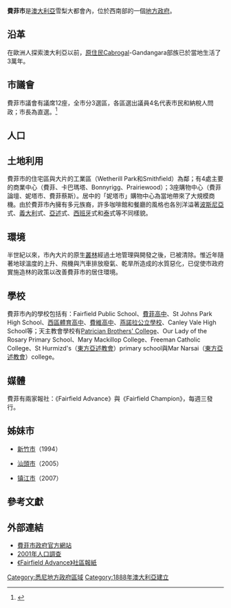 {{Link style|time=2015-12-13T15:31:55+00:00}}
{{noteTA
|G1=地名
}}
{{Infobox Australian Place | type = lga 
| name     = 費菲市
| state    = nsw
| image    = Fairfield lga sydney.png
| caption  = 
| pop      = 198817
| pop_year = {{CensusAU|2016}}
| pop_footnotes =<ref name="Census2016">{{Census 2016 AUS|id=LGA12850 |name=Fairfield (C) |accessdate=2017-07-05|quick=on}}</ref>
| poprank  =
| density  = 
| area     = 102
| est      = 
| seat     = 魏克禮
| mayor    = Frank Carbone
| region   = [[悉尼|雪梨]]
| logo     = 
| url      = http://www.fairfieldcity.nsw.gov.au/
| stategov = 
| fedgov   = 
| near-nw  = [[彭里斯市|彭-{里}-斯市]]
| near-n   = [[黑鎮市|黑鎮市]]
| near-ne  = [[好萊德市|好萊德市]]
| near-e   = [[帕拉瑪塔市|帕拉瑪塔市]]
| near-w   = [[彭里斯市|彭-{里}-斯市]]
| near-sw  = [[利物浦市_(新南威爾斯)|利物浦市]]
| near-s   = [[利物浦市_(新南威爾斯)|利物浦市]]
| near-se  = [[賓士鎮市|賓士鎮市]]
}}
'''費菲市'''是[[澳大利亞|澳大利亞]]雪梨大都會內，位於西南部的一個[[地方政府區域|地方政府]]。

== 沿革 ==
在歐洲人探索澳大利亞以前，[[澳大利亞原住民|原住民]]Cabrogal-Gandangara部族已於當地生活了3萬年。

== 市議會 ==
費菲市議會有議席12座，全市分3選區，各區選出議員4名代表市民和納稅人問政；市長為直選。<ref name=EC>{{cite web|url = http://www.lg.elections.nsw.gov.au/LGE2008/result.Fairfield.html|title = Fairfield City Council|work = 2008 Election results|publisher = Electoral Commission NSW|accessdate = 2009-06-16}}{{Dead link|date=2019年11月 |bot=InternetArchiveBot |fix-attempted=yes }}</ref> 

== 人口 ==

==土地利用==
費菲市的住宅區與大片的工業區（Wetherill Park和Smithfield）為鄰；有4處主要的商業中心（費菲、卡巴瑪塔、Bonnyrigg、Prairiewood）；3座購物中心（費菲論壇、妮塔市、費菲蔡斯）。居中的「妮塔市」購物中心為當地帶來了大規模商機。由於費菲市內擁有多元族裔，許多咖啡館和餐廳的風格也各別洋溢著[[波斯尼亞|波斯尼亞]]式、[[義大利|義大利]]式、[[亞述|亞述]]式、[[西班牙|西班牙]]式和[[泰國|泰]]式等不同樣貌。

== 環境 ==
半世紀以來，市內大片的原生[[叢林|叢林]]經過土地管理與開發之後，已被清除。惟近年隨著地球溫度的上升、飛機與汽車排放廢氣、乾旱所造成的水質惡化，已促使市政府實施造林的政策以改善費菲市的居住環境。

== 學校 ==
費菲市內的學校包括有：Fairfield Public School、[[:en:Fairfield_High_School,_Sydney|費菲高中]]、St Johns Park High School、[[:en:Westfields_Sports_High_School|西區體育高中]]、[[:en:Fairvale_High_School|費維高中]]、[[:en:Yennora_Public_School|燕諾拉公立學校]]、Canley Vale High School等；天主教會學校有[[:en:Patrician_Brothers'_College,_Fairfield|Patrician Brothers' College]]、Our Lady of the Rosary Primary School、Mary Mackillop College、Freeman Catholic College、St Hurmizd's（[[東方亞述教會|東方亞述教會]]）primary school與Mar Narsai（[[東方亞述教會|東方亞述教會]]）college。

==媒體==
費菲有兩家報社：《Fairfield Advance》與《Fairfield Champion》，每週三發行。

== 姊妹市 ==
*{{ROC}}[[新竹市|新竹市]]（1994）
*{{PRC}}[[汕頭市|汕頭市]]（2005）
*{{PRC}}[[镇江市|镇江市]]（2007）

==參考文獻==
{{reflist}}

== 外部連結 ==
* [http://www.fairfieldcity.nsw.gov.au/ 費菲市政府官方網站] {{Wayback|url=http://www.fairfieldcity.nsw.gov.au/ |date=20200616222658 }}
* [http://www.abs.gov.au/ausstats/abs@census.nsf/Lookup2001Census/805F061524498BA1CA256BBF0000E4D1 2001年人口調查] {{Wayback|url=http://www.abs.gov.au/ausstats/abs@census.nsf/Lookup2001Census/805F061524498BA1CA256BBF0000E4D1 |date=20160303193553 }}
* [http://www.fairfieldadvance.com.au 《Fairfield Advance》社區報紙] {{Wayback|url=http://www.fairfieldadvance.com.au/ |date=20080820025856 }}

{{Sydney regions}}

{{coord|33|52|S|150|55|E|display=title|region:AU_type:adm2nd_source:dewiki}}

[[Category:悉尼地方政府區域|Category:悉尼地方政府區域]]
[[Category:1888年澳大利亞建立|Category:1888年澳大利亞建立]]